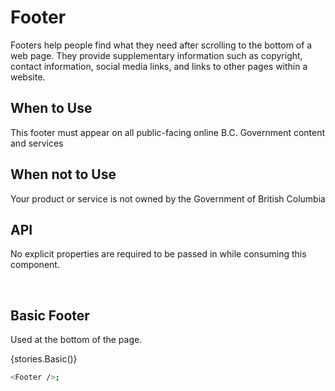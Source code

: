 
<Meta title="Footer" component={Footer} />

# Footer

Footers help people find what they need after scrolling to the bottom of a web page.
They provide supplementary information such as copyright, contact
information, social media links, and links to other pages within a website.

## When to Use

This footer must appear on all public-facing online B.C. Government content and services

## When not to Use

Your product or service is not owned by the Government of British Columbia

## API

No explicit properties are required to be passed in while consuming this component.

<br />

## Basic Footer

Used at the bottom of the page.

<Story name="Basic Footer">{stories.Basic()}</Story>

```bash
<Footer />;
```
